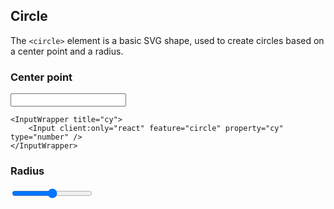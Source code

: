 
## Circle

The `<circle>` element is a basic SVG shape, used to create circles based on a center point and a radius.

### Center point

<Pair>
    <InputWrapper title="cx">
        <Input client:only="react" feature="circle" property="cx" type="number" />
    </InputWrapper>

    <InputWrapper title="cy">
        <Input client:only="react" feature="circle" property="cy" type="number" />
    </InputWrapper>

</Pair>

### Radius

<InputWrapper title="r">
  <Input
    client:only="react"
    feature="circle"
    property="r"
    type="range"
    max={250}
  />
</InputWrapper>

<Styling />
